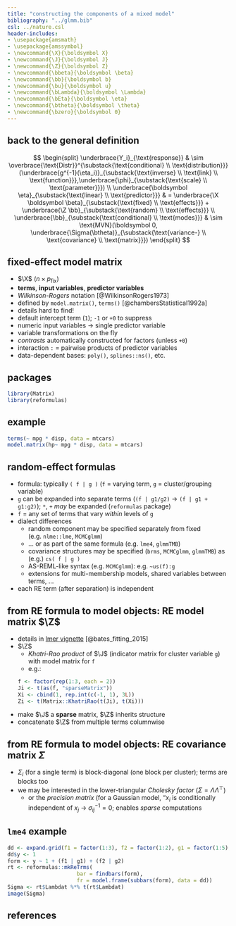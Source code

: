 ```yaml
---
title: "constructing the components of a mixed model"
bibliography: "../glmm.bib"
csl: ../nature.csl
header-includes:
- \usepackage{amsmath}
- \usepackage{amssymbol}
- \newcommand{\X}{\boldsymbol X}
- \newcommand{\J}{\boldsymbol J}
- \newcommand{\Z}{\boldsymbol Z}
- \newcommand{\bbeta}{\boldsymbol \beta}
- \newcommand{\bb}{\boldsymbol b}
- \newcommand{\bu}{\boldsymbol u}
- \newcommand{\bLambda}{\boldsymbol \Lambda}
- \newcommand{\bEta}{\boldsymbol \eta}
- \newcommand{\btheta}{\boldsymbol \theta}
- \newcommand{\bzero}{\boldsymbol 0}
---
```



\newcommand{\bm}[1]{#1}

## back to the general definition

$$
\begin{split}
\underbrace{Y_i}_{\text{response}} & \sim \overbrace{\text{Distr}}^{\substack{\text{conditional} \\ \text{distribution}}}(\underbrace{g^{-1}(\eta_i)}_{\substack{\text{inverse} \\ \text{link} \\ \text{function}}},\underbrace{\phi}_{\substack{\text{scale} \\ \text{parameter}}}) \\
\underbrace{\boldsymbol \eta}_{\substack{\text{linear} \\ \text{predictor}}} & 
 = 
\underbrace{\X \boldsymbol \beta}_{\substack{\text{fixed} \\ \text{effects}}} + 
\underbrace{\Z \bb}_{\substack{\text{random} \\ \text{effects}}}
\\
\underbrace{\bb}_{\substack{\text{conditional} \\ \text{modes}}}  & 
\sim \text{MVN}(\boldsymbol 0, \underbrace{\Sigma(\btheta)}_{\substack{\text{variance-} \\ \text{covariance} \\ \text{matrix}}})
\end{split}
$$

## fixed-effect model matrix

* $\X$ ($n \times p_\textrm{fix}$)
* **terms**, **input variables**, **predictor variables**
* *Wilkinson-Rogers* notation [@WilkinsonRogers1973]
* defined by `model.matrix()`, `terms()` [@chambersStatistical1992a]
* details hard to find!
* default intercept term (`1`); `-1` or `+0` to suppress
* numeric input variables → single predictor variable
* variable transformations on the fly 
* *contrasts* automatically constructed for factors (unless `+0`)
* interaction `:` = pairwise products of predictor variables
* data-dependent bases: `poly()`, `splines::ns()`, etc.

## packages

```r
library(Matrix)
library(reformulas)
```


## example

```r
terms(~ mpg * disp, data = mtcars)
model.matrix(hp~ mpg * disp, data = mtcars)
```

## random-effect formulas

* formula: typically `( f | g )` (`f` = varying term, `g` = cluster/grouping variable)
* `g` can be expanded into separate terms (`(f | g1/g2)` → `(f | g1 + g1:g2)`); `*`, `+` *may* be expanded (`reformulas` package)
* `f` = any set of terms that vary *within* levels of `g`
* dialect differences
    * random component may be specified separately from fixed (e.g. `nlme::lme`, `MCMCglmm`)
	* ... or as part of the same formula (e.g. `lme4`, `glmmTMB`)
    * covariance structures may be specified (`brms`, `MCMCglmm`, `glmmTMB`) as (e.g.) `cs( f | g )`
	* AS-REML-like syntax (e.g. `MCMCglmm`): e.g. `~us(f):g`
	* extensions for multi-membership models, shared variables between terms, ...
* each RE term (after separation) is independent	
	
## from RE formula to model objects: RE model matrix $\Z$

* details in [lmer vignette](https://cran.r-project.org/web/packages/lme4/vignettes/lmer.pdf) [@bates_fitting_2015]
* $\Z$
   * *Khatri-Rao product* of $\J$ (indicator matrix for cluster variable `g`) with model matrix for `f`
   * e.g.:
```r
f <- factor(rep(1:3, each = 2))
Ji <- t(as(f, "sparseMatrix"))
Xi <- cbind(1, rep.int(c(-1, 1), 3L))
Zi <- t(Matrix::KhatriRao(t(Ji), t(Xi)))
```
* make $\J$ a **sparse** matrix, $\Z$ inherits structure
* concatenate $\Z$ from multiple terms columnwise

## from RE formula to model objects: RE covariance matrix $\Sigma$

* $\Sigma_i$ (for a single term) is block-diagonal (one block per cluster); terms are blocks too
* we may be interested in the lower-triangular *Cholesky factor* ($\Sigma = \Lambda \Lambda^\top$)
   * or the *precision matrix* (for a Gaussian model, "$x_{i}$ is conditionally independent of $x_{j}$ $\to$ $\sigma^{-1}_{ij} = 0$; enables *sparse* computations

## `lme4` example

```r
dd <- expand.grid(f1 = factor(1:3), f2 = factor(1:2), g1 = factor(1:5), g2 = factor(1:6))
dd$y <- 1
form <- y ~ 1 + (f1 | g1) + (f2 | g2)
rt <- reformulas::mkReTrms(
                      bar = findbars(form),
                      fr = model.frame(subbars(form), data = dd))
Sigma <- rt$Lambdat %*% t(rt$Lambdat)
image(Sigma)
```

## references {.refs}
